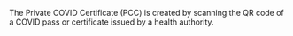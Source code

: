 The Private COVID Certificate (PCC) is created by scanning the QR code of a COVID pass or certificate issued by a health authority.

